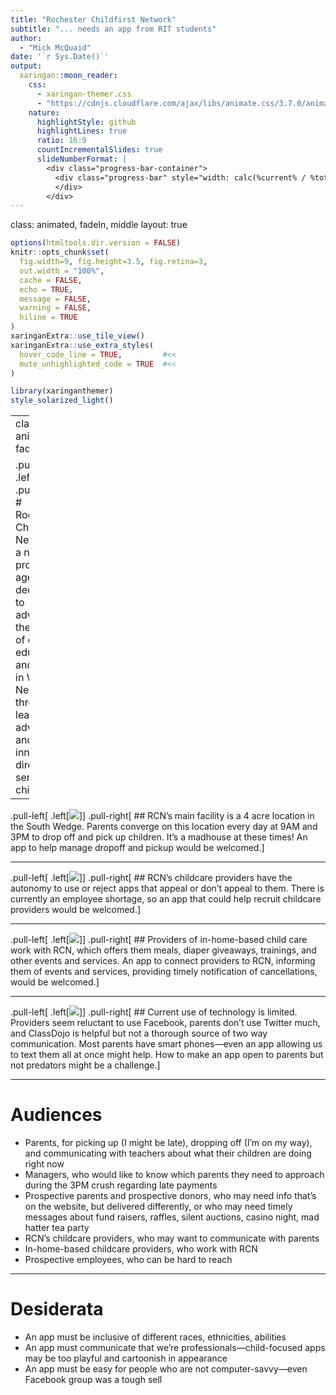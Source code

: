 ```yaml
---
title: "Rochester Childfirst Network"  
subtitle: "... needs an app from RIT students"
author: 
  - "Mick McQuaid"
date: '`r Sys.Date()`'
output:
  xaringan::moon_reader:
    css:
      - xaringan-themer.css
      - "https://cdnjs.cloudflare.com/ajax/libs/animate.css/3.7.0/animate.min.css"
    nature:
      highlightStyle: github
      highlightLines: true
      ratio: 16:9
      countIncrementalSlides: true
      slideNumberFormat: |
        <div class="progress-bar-container">
          <div class="progress-bar" style="width: calc(%current% / %total% * 100%);">
          </div>
        </div>
---
```

class: animated, fadeIn, middle
layout: true

<style type="text/css">
/* .remark-slide-content h1 {
  font-size: 600%;
}
*/

@import url('https://fonts.googleapis.com/css2?family=Fira%20Code:wght@300..700&display=swap');
.remark-code, .remark-inline-code { font-family: 'Fira Code'; }

.remark-slide-number {
  position: inherit;
}

.remark-slide-number .progress-bar-container {
  position: absolute;
  bottom: 0;
  height: 4px;
  display: block;
  left: 0;
  right: 0;
}

.remark-slide-number .progress-bar {
  height: 100%;
  background-color: red;
}
.scale-30 img { width: 30%; height: 30%; }
.scale-40 img { width: 40%; height: 40%; }
.scale-45 img { width: 45%; height: 45%; }
.scale-60 img { width: 60%; height: 60%; }
.scale-70 img { width: 70%; height: 70%; }
.scale-75 img { width: 75%; height: 75%; }
.scale-80 img { width: 80%; height: 80%; }
.scale-85 img { width: 85%; height: 85%; }
.big { font-size: 200%; }
</style>
```r
options(htmltools.dir.version = FALSE)
knitr::opts_chunk$set(
  fig.width=9, fig.height=3.5, fig.retina=3,
  out.width = "100%",
  cache = FALSE,
  echo = TRUE,
  message = FALSE, 
  warning = FALSE,
  hiline = TRUE
)
xaringanExtra::use_tile_view()
xaringanExtra::use_extra_styles(
  hover_code_line = TRUE,         #<<
  mute_unhighlighted_code = TRUE  #<<
)
```
```r
library(xaringanthemer)
style_solarized_light()
```

---
class: animated, fadeIn

.pull-left[
  .left[![](rcn-logo.png)]
]
.pull-right[
# Rochester Childfirst Network
is a not-for-profit agency dedicated to advancing the quality of early education and care in Western New York, through leadership, advocacy, and innovative direct services to children.
]

---

.pull-left[
  .left[![](rcn-southwedge.jpg)]
]
.pull-right[
  ## RCN's main facility
  is a 4 acre location in the South Wedge. Parents converge on this location every day at 9AM and 3PM to drop off and pick up children. It's a madhouse at these times! An app to help manage dropoff and pickup would be welcomed.
]

---

.pull-left[
  .left[![](rcn-teacher.jpg)]
]
.pull-right[
  ## RCN's childcare providers
  have the autonomy to use or reject apps that appeal or don't appeal to them. There is currently an employee shortage, so an app that could help recruit childcare providers would be welcomed.
]

---

.pull-left[
  .left[![](rcn-meals.jpg)]
]
.pull-right[
  ## Providers
  of in-home-based child care work with RCN, which offers them meals, diaper giveaways, trainings, and other events and services. An app to connect providers to RCN, informing them of events and services, providing timely notification of cancellations, would be welcomed.
]

---

.pull-left[
  .left[![](twitter-logo.png)]
]
.pull-right[
  ## Current use of technology
  is limited. Providers seem reluctant to use Facebook, parents don't use
  Twitter much, and ClassDojo is helpful but not a thorough source of two way
  communication. Most parents have smart phones---even an app allowing us to
  text them all at once might help. How to make an app open to parents but not
  predators might be a challenge.
]

---

# Audiences

- Parents, for picking up (I might be late), dropping off (I'm on my way), and communicating with teachers about what their children are doing right now
- Managers, who would like to know which parents they need to approach during the 3PM crush regarding late payments
- Prospective parents and prospective donors, who may need info that's on the website, but delivered differently, or who may need timely messages about fund raisers, raffles, silent auctions, casino night, mad hatter tea party
- RCN's childcare providers, who may want to communicate with parents
- In-home-based childcare providers, who work with RCN
- Prospective employees, who can be hard to reach

---

# Desiderata

- An app must be inclusive of different races, ethnicities, abilities
- An app must communicate that we're professionals&mdash;child-focused apps may be too playful and cartoonish in appearance
- An app must be easy for people who are not computer-savvy&mdash;even Facebook group was a tough sell

